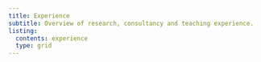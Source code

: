 ```yaml
---
title: Experience
subtitle: Overview of research, consultancy and teaching experience.
listing:
  contents: experience
  type: grid
---
```

